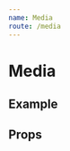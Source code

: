 ```yaml
---
name: Media
route: /media
---
```



# Media

## Example
<Playground>
  <Media
    image='<img class="lazy lazy-loaded" src="//via.placeholder.com/350x150" data-lazy-type="image" data-lazy-src="//via.placeholder.com/350x150">'
    caption="This is a placeholder image."
  />

  <Media
    video='<iframe width="560" height="315" src="https://www.youtube.com/embed/qeQznsiMLH4" frameborder="0" allow="accelerometer; autoplay; encrypted-media; gyroscope; picture-in-picture" allowfullscreen></iframe>'
    caption="This is a video"
  />
</Playground>

## Props
<PropsTable of={Media} />
